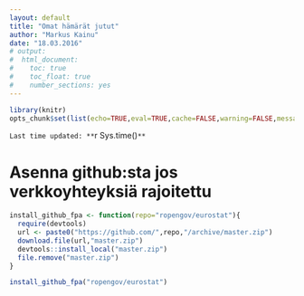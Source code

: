 ```yaml
---
layout: default
title: "Omat hämärät jutut"
author: "Markus Kainu"
date: "18.03.2016"
# output: 
#  html_document: 
#    toc: true
#    toc_float: true
#    number_sections: yes
---
```


```r
library(knitr)
opts_chunk$set(list(echo=TRUE,eval=TRUE,cache=FALSE,warning=FALSE,message=FALSE,fig.dir= "figure/",cache.path="~/knitr_cache/luntti/"))
```


`Last time updated: **`r Sys.time()`**`

# Asenna github:sta jos verkkoyhteyksiä rajoitettu


```r

install_github_fpa <- function(repo="ropengov/eurostat"){
  require(devtools)
  url <- paste0("https://github.com/",repo,"/archive/master.zip")
  download.file(url,"master.zip")
  devtools::install_local("master.zip")
  file.remove("master.zip")
}

install_github_fpa("ropengov/eurostat")
```

